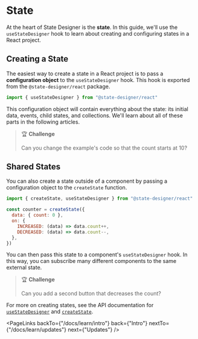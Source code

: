 # State

At the heart of State Designer is the **state**. In this guide, we'll use the `useStateDesigner` hook to learn about creating and configuring states in a React project.

## Creating a State

The easiest way to create a state in a React project is to pass a **configuration object** to the `useStateDesigner` hook. This hook is exported from the `@state-designer/react` package.

```jsx
import { useStateDesigner } from "@state-designer/react"
```

<LiveView snippet="state" />

This configuration object will contain everything about the state: its initial data, events, child states, and collections. We'll learn about all of these parts in the following articles.

> 🏆 **Challenge**
>
> Can you change the example's code so that the count starts at 10?

## Shared States

You can also create a state outside of a component by passing a configuration object to the `createState` function.

```jsx
import { createState, useStateDesigner } from "@state-designer/react"

const counter = createState({
  data: { count: 0 },
  on: {
    INCREASED: (data) => data.count++,
    DECREASED: (data) => data.count--,
  },
})
```

You can then pass this state to a component's `useStateDesigner` hook. In this way, you can subscribe many different components to the same external state.

<LiveView snippet="stateCounter" />

> 🏆 **Challenge**
>
> Can you add a second button that decreases the count?

For more on creating states, see the API documentation for [`useStateDesigner`](/docs/api/useStateDesigner) and [`createState`](/docs/api/createState).

<PageLinks
  backTo={"/docs/learn/intro"}
  back={"Intro"}
  nextTo={"/docs/learn/updates"}
  next={"Updates"}
/>
